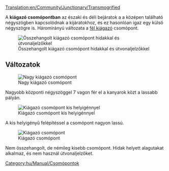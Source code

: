 [[Translation:en/Community/Junctionary/Transmogrified]]

{{hu/Community/Junctionary/Csomópontmenü}}
A '''kiágazó csomópontban''' az északi és déli bejáratok a a középen található négyszögben kapcsolódnak a kijáratokhoz, és ez hasonlóan igaz egy külső négyszögre is. Háromirányú változata a [[hu/Community/Junctionary/Csomópont/Fél kiágazó|fél kiágazó]] csomópont.

[[File:en/Community/Junctionary/Transmogrified.aligned.png|frame|none|Összehangolt kiágazó csomópont hidakkal és útvonaljelzőkkel]]

{{hu/Community/Junctionary/Csomópontok tulajdonságai|Mérsékelt|2|0|1|5|0|1|0|1|0|0|0||Vonat lerobbanása csak a saját pályájára hat.|

* Legnagyobb jelzőtávolság: 6
* Legkisebb távolság dupla kanyarok közt: 5 mező (átlós)
* Terület: 12 x 12 (50 további mező)

}}

==Változatok==

[[File:en/Community/Junctionary/Ttd.transmogrified.large.png|frame|none|Nagy kiágazó csomópont]]

Nagyobb központi négyszöggel 7 vagon fér el a kanyarok közt a lassabb pályán.

[[File:en/Community/Junctionary/Ttd.transmogrified.compact.png|frame|none|Kiágazó csomópont kis helyigénnyel]]

A kis helyigényű felépítéssel a csomópont nagyon lassú.

[[File:en/Community/Junctionary/Ttd.transmogrified.deblock.png|frame|none|Kiágazó csomópont]]

Nem összehangolt, de némileg kisebb csomópont. Hidak helyett alagutakat alkalmaz, és nem használ útvonaljelzőket.

[[Category:hu/Manual/Csomópontok]]